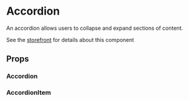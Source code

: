 
# Accordion

<Typography variant="ingress">An accordion allows users to collapse and expand sections of content.</Typography>

See the [storefront](https://eds.equinor.com/components/accordion/) for details about this component

## Props

### Accordion

<Props of={Accordion} />

### AccordionItem

<Props of={Accordion.AccordionItem} />

<Preview withToolbar withSource="open">
  <Story name="Accordion header" id="components-accordion--simple" />
</Preview>

<Preview withToolbar withSource="open">
  <Story name="Accordion header" id="components-accordion--header" />
</Preview>


